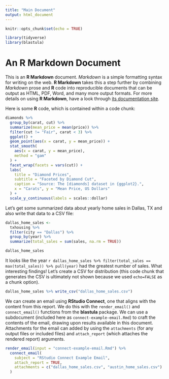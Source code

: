 ```yaml
---
title: "Main Document"
output: html_document
---
```


```r
knitr::opts_chunk$set(echo = TRUE)

library(tidyverse)
library(blastula)
```

# An R Markdown Document

This is an **R Markdown** document. *Markdown* is a simple formatting syntax for writing on the web. **R Markdown** takes this a step further by combining *Markdown* prose and **R** code into reproducible documents that can be output as HTML, PDF, Word, and many more output formats. For more details on using **R Markdown**, have a look through [its documentation site](https://rmarkdown.rstudio.com/docs/).

Here is some **R** code, which is contained within a code chunk:

```r

diamonds %>%
  group_by(carat, cut) %>%
  summarize(mean_price = mean(price)) %>%
  filter(cut != "Fair", carat < 3) %>%
  ggplot() +
  geom_point(aes(x = carat, y = mean_price)) +
  stat_smooth(
    aes(x = carat, y = mean_price),
    method = "gam"
  ) +
  facet_wrap(facets = vars(cut)) +
  labs(
    title = "Diamond Prices",
    subtitle = "Faceted by Diamond Cut",
    caption = "Source: The [diamonds] dataset in {ggplot2}.",
    x = "Carats", y = "Mean Price, US Dollars"
  ) +
  scale_y_continuous(labels = scales::dollar)
```

Let's get some summarized data about yearly home sales in Dallas, TX and also write that data to a CSV file:

```r

dallas_home_sales <- 
  txhousing %>%
  filter(city == "Dallas") %>%
  group_by(year) %>%
  summarize(total_sales = sum(sales, na.rm = TRUE))

dallas_home_sales
```

It looks like the year `r dallas_home_sales %>% filter(total_sales == max(total_sales)) %>% pull(year)` had the greatest number of sales. What interesting findings! Let's create a CSV for distribution (this code chunk that generates the CSV is ultimately not shown because we used `echo=FALSE` as a chunk option).

```r
dallas_home_sales %>% write_csv("dallas_home_sales.csv")
```

We can create an email using **RStudio Connect**, one that aligns with the content from this report. We do this with the `render_email()` and `connect_email()` functions from the **blastula** package. We can use a subdocument (included here as `connect-example-email.Rmd`) to craft the contents of the email, drawing upon results available in this document. Attachments for the email can added by using the `attachments` (for any output files or included files) and `attach_report` (which attaches the rendered report) arguments.

```r
render_email(input = "connect-example-email.Rmd") %>%
  connect_email(
    subject = "RStudio Connect Example Email",
    attach_report = TRUE,
    attachments = c("dallas_home_sales.csv", "austin_home_sales.csv")
  )
```

